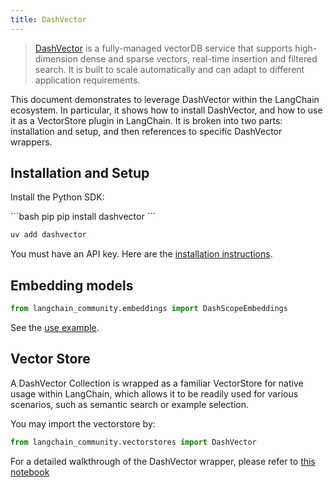 ```yaml
---
title: DashVector
---
```


> [DashVector](https://help.aliyun.com/document_detail/2510225.html) is a fully-managed vectorDB service that supports high-dimension dense and sparse vectors, real-time insertion and filtered search. It is built to scale automatically and can adapt to different application requirements.

This document demonstrates to leverage DashVector within the LangChain ecosystem. In particular, it shows how to install DashVector, and how to use it as a VectorStore plugin in LangChain.
It is broken into two parts: installation and setup, and then references to specific DashVector wrappers.

## Installation and Setup


Install the Python SDK:

<CodeGroup>
```bash pip
pip install dashvector
```

```bash uv
uv add dashvector
```
</CodeGroup>

You must have an API key. Here are the [installation instructions](https://help.aliyun.com/document_detail/2510223.html).


## Embedding models

```python
from langchain_community.embeddings import DashScopeEmbeddings
```

See the [use example](/oss/integrations/vectorstores/dashvector).


## Vector Store

A DashVector Collection is wrapped as a familiar VectorStore for native usage within LangChain,
which allows it to be readily used for various scenarios, such as semantic search or example selection.

You may import the vectorstore by:
```python
from langchain_community.vectorstores import DashVector
```

For a detailed walkthrough of the DashVector wrapper, please refer to [this notebook](/oss/integrations/vectorstores/dashvector)

